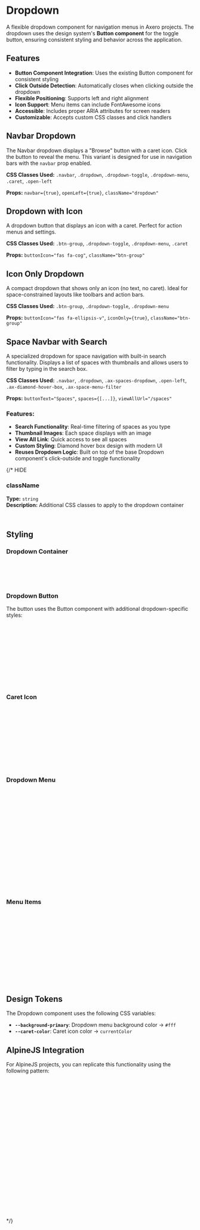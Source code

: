 
<Meta of={DropdownStories} />

# Dropdown

A flexible dropdown component for navigation menus in Axero projects. The dropdown uses the design system's **Button component** for the toggle button, ensuring consistent styling and behavior across the application.

## Features

- **Button Component Integration**: Uses the existing Button component for consistent styling
- **Click Outside Detection**: Automatically closes when clicking outside the dropdown
- **Flexible Positioning**: Supports left and right alignment
- **Icon Support**: Menu items can include FontAwesome icons
- **Accessible**: Includes proper ARIA attributes for screen readers
- **Customizable**: Accepts custom CSS classes and click handlers

## Navbar Dropdown

The Navbar dropdown displays a "Browse" button with a caret icon. Click the button to reveal the menu. This variant is designed for use in navigation bars with the `navbar` prop enabled.

<Canvas of={DropdownStories.NavbarDropdown} />

**CSS Classes Used:** `.navbar`, `.dropdown`, `.dropdown-toggle`, `.dropdown-menu`, `.caret`, `.open-left`

**Props:** `navbar={true}`, `openLeft={true}`, `className="dropdown"`

## Dropdown with Icon

A dropdown button that displays an icon with a caret. Perfect for action menus and settings.

<Canvas of={DropdownStories.WithIcon} />

**CSS Classes Used:** `.btn-group`, `.dropdown-toggle`, `.dropdown-menu`, `.caret`

**Props:** `buttonIcon="fas fa-cog"`, `className="btn-group"`

## Icon Only Dropdown

A compact dropdown that shows only an icon (no text, no caret). Ideal for space-constrained layouts like toolbars and action bars.

<Canvas of={DropdownStories.IconOnly} />

**CSS Classes Used:** `.btn-group`, `.dropdown-toggle`, `.dropdown-menu`

**Props:** `buttonIcon="fas fa-ellipsis-v"`, `iconOnly={true}`, `className="btn-group"`

## Space Navbar with Search

A specialized dropdown for space navigation with built-in search functionality. Displays a list of spaces with thumbnails and allows users to filter by typing in the search box.

<Canvas of={SpaceNavbarStories.SpaceNavbar} />

**CSS Classes Used:** `.navbar`, `.dropdown`, `.ax-spaces-dropdown`, `.open-left`, `.ax-diamond-hover-box`, `.ax-space-menu-filter`

**Props:** `buttonText="Spaces"`, `spaces={[...]}`, `viewAllUrl="/spaces"`

### Features:
- **Search Functionality**: Real-time filtering of spaces as you type
- **Thumbnail Images**: Each space displays with an image
- **View All Link**: Quick access to see all spaces
- **Custom Styling**: Diamond hover box design with modern UI
- **Reuses Dropdown Logic**: Built on top of the base Dropdown component's click-outside and toggle functionality

{/* HIDE

### className
**Type:** `string`  
**Description:** Additional CSS classes to apply to the dropdown container

```jsx
<Dropdown className="custom-dropdown" items={menuItems} />
```

## Styling

### Dropdown Container
```css
.dropdown {
  display: inline-block;
  position: relative;
}
```

### Dropdown Button
The button uses the Button component with additional dropdown-specific styles:

```css
.dropdown .btn {
  background-color: inherit;
  background-image: none;
  border: 0;
  color: #fff;
  font-weight: 500;
  line-height: 18px;
  padding-left: 0;
  padding-right: 10px;
  font-size: .95rem;
}
```

### Caret Icon
```css
.caret {
  display: inline-block;
  width: 0;
  height: 0;
  vertical-align: top;
  border-top: 4px solid;
  border-right: 4px solid transparent;
  border-left: 4px solid transparent;
  margin-top: 8px;
  margin-left: 2px;
}
```

### Dropdown Menu
```css
.dropdown-menu {
  position: absolute;
  top: 100%;
  left: 0;
  z-index: 1040;
  display: none;
  min-width: 240px;
  padding: 10px 0;
  background: var(--background-primary, #fff);
  border-radius: 4px;
  box-shadow: 0 16px 24px 2px rgba(0, 0, 0, 0.14), 
              0 6px 30px 5px rgba(0, 0, 0, 0.12), 
              0 8px 10px -5px rgba(0, 0, 0, 0.4);
}

.open > .dropdown-menu {
  display: block;
}
```

### Menu Items
```css
.dropdown-menu > li > a {
  display: flex;
  padding: 10px 30px 12px;
  color: inherit;
  cursor: pointer;
}

.dropdown-menu > li > a:hover,
.dropdown-menu > li > a:focus {
  background-color: #f5f5f5;
  color: #262626;
  text-decoration: none;
}
```

## Design Tokens

The Dropdown component uses the following CSS variables:

- **`--background-primary`**: Dropdown menu background color → `#fff`
- **`--caret-color`**: Caret icon color → `currentColor`


## AlpineJS Integration

For AlpineJS projects, you can replicate this functionality using the following pattern:

```html
<div class="dropdown" x-data="{ open: false }" @click.away="open = false">
  <button 
    class="btn dropdown-toggle"
    @click="open = !open"
    :aria-expanded="open"
  >
    Browse <span class="caret"></span>
  </button>
  
  <ul class="dropdown-menu" x-show="open" x-cloak>
    <li>
      <a href="/articles">
        <i class="icon-file"></i>
        Articles
      </a>
    </li>
    <li>
      <a href="/blogs">
        <i class="icon-copy"></i>
        Blogs
      </a>
    </li>
  </ul>
</div>
```
*/}
